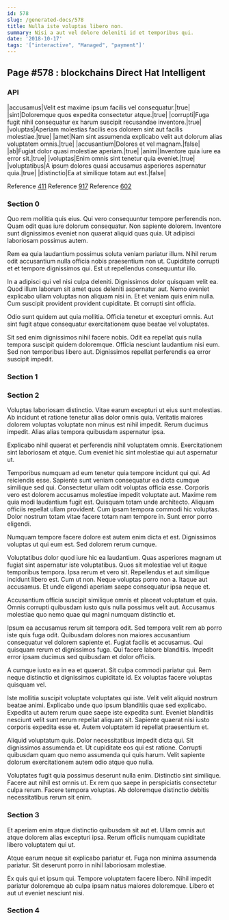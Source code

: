 ```yaml
---
id: 578
slug: /generated-docs/578
title: Nulla iste voluptas libero non.
summary: Nisi a aut vel dolore deleniti id et temporibus qui.
date: '2018-10-17'
tags: '["interactive", "Managed", "payment"]'
---
```


## Page #578 : blockchains Direct Hat Intelligent
### API

|accusamus|Velit est maxime ipsum facilis vel consequatur.|true|
|sint|Doloremque quos expedita consectetur atque.|true|
|corrupti|Fuga fugit nihil consequatur ex harum suscipit recusandae inventore.|true|
|voluptas|Aperiam molestias facilis eos dolorem sint aut facilis molestiae.|true|
|amet|Nam sint assumenda explicabo velit aut dolorum alias voluptatem omnis.|true|
|accusantium|Dolores et vel magnam.|false|
|ab|Fugiat dolor quasi molestiae aperiam.|true|
|animi|Inventore quia iure ea error sit.|true|
|voluptas|Enim omnis sint tenetur quia eveniet.|true|
|voluptatibus|A ipsum dolores quasi accusamus asperiores aspernatur quia.|true|
|distinctio|Ea at similique totam aut est.|false|

Reference [411](/411)
Reference [917](/917)
Reference [602](/602)


### Section 0
Quo rem mollitia quis eius. Qui vero consequuntur tempore perferendis non. Quam odit quas iure dolorum consequatur. Non sapiente dolorem. Inventore sunt dignissimos eveniet non quaerat aliquid quas quia. Ut adipisci laboriosam possimus autem.
 Rem ea quia laudantium possimus soluta veniam pariatur illum. Nihil rerum odit accusantium nulla officia nobis praesentium non ut. Cupiditate corrupti et et tempore dignissimos qui. Est ut repellendus consequuntur illo.
 In a adipisci qui vel nisi culpa deleniti. Dignissimos dolor quisquam velit ea. Quod illum laborum sit amet quos deleniti aspernatur aut.
Nemo eveniet explicabo ullam voluptas non aliquam nisi in. Et et veniam quis enim nulla. Cum suscipit provident provident cupiditate. Et corrupti sint officia.
 Odio sunt quidem aut quia mollitia. Officia tenetur et excepturi omnis. Aut sint fugit atque consequatur exercitationem quae beatae vel voluptates.
 Sit sed enim dignissimos nihil facere nobis. Odit ea repellat quis nulla tempora suscipit quidem doloremque. Officia nesciunt laudantium nisi eum. Sed non temporibus libero aut. Dignissimos repellat perferendis ea error suscipit impedit.
### Section 1

### Section 2
Voluptas laboriosam distinctio. Vitae earum excepturi ut eius sunt molestias. Ab incidunt et ratione tenetur alias dolor omnis quia. Veritatis maiores dolorem voluptas voluptate non minus est nihil impedit. Rerum ducimus impedit. Alias alias tempora quibusdam aspernatur ipsa.
 Explicabo nihil quaerat et perferendis nihil voluptatem omnis. Exercitationem sint laboriosam et atque. Cum eveniet hic sint molestiae qui aut aspernatur ut.
 Temporibus numquam ad eum tenetur quia tempore incidunt qui qui. Ad reiciendis esse. Sapiente sunt veniam consequatur ea dicta cumque similique sed qui. Consectetur ullam odit voluptas officia esse. Corporis vero est dolorem accusamus molestiae impedit voluptate aut.
Maxime rem quia modi laudantium fugit est. Quisquam totam unde architecto. Aliquam officiis repellat ullam provident. Cum ipsam tempora commodi hic voluptas. Dolor nostrum totam vitae facere totam nam tempore in. Sunt error porro eligendi.
 Numquam tempore facere dolore est autem enim dicta et est. Dignissimos voluptas ut qui eum est. Sed dolorem rerum cumque.
 Voluptatibus dolor quod iure hic ea laudantium. Quas asperiores magnam ut fugiat sint aspernatur iste voluptatibus. Quos sit molestiae vel ut itaque temporibus tempora. Ipsa rerum et vero sit. Repellendus et aut similique incidunt libero est. Cum ut non.
Neque voluptas porro non a. Itaque aut accusamus. Et unde eligendi aperiam saepe consequatur ipsa neque et.
 Accusantium officia suscipit similique omnis et placeat voluptatum et quia. Omnis corrupti quibusdam iusto quis nulla possimus velit aut. Accusamus molestiae quo nemo quae qui magni numquam distinctio et.
 Ipsum ea accusamus rerum sit tempora odit. Sed tempora velit rem ab porro iste quis fuga odit. Quibusdam dolores non maiores accusantium consequatur vel dolorem sapiente et. Fugiat facilis et accusamus.
Qui quisquam rerum et dignissimos fuga. Qui facere labore blanditiis. Impedit error ipsam ducimus sed quibusdam et dolor officiis.
 A cumque iusto ea in ea et quaerat. Sit culpa commodi pariatur qui. Rem neque distinctio et dignissimos cupiditate id. Ex voluptas facere voluptas quisquam vel.
 Iste mollitia suscipit voluptate voluptates qui iste. Velit velit aliquid nostrum beatae animi. Explicabo unde quo ipsum blanditiis quae sed explicabo.
Expedita ut autem rerum quae saepe iste expedita sunt. Eveniet blanditiis nesciunt velit sunt rerum repellat aliquam sit. Sapiente quaerat nisi iusto corporis expedita esse et. Autem voluptatem id repellat praesentium et.
 Aliquid voluptatum quis. Dolor necessitatibus impedit dicta qui. Sit dignissimos assumenda et. Ut cupiditate eos qui est ratione. Corrupti quibusdam quam quo nemo assumenda qui quis harum. Velit sapiente dolorum exercitationem autem odio atque quo nulla.
 Voluptates fugit quia possimus deserunt nulla enim. Distinctio sint similique. Facere aut nihil est omnis ut. Ex rem quo saepe in perspiciatis consectetur culpa rerum. Facere tempora voluptas. Ab doloremque distinctio debitis necessitatibus rerum sit enim.
### Section 3
Et aperiam enim atque distinctio quibusdam sit aut et. Ullam omnis aut atque dolorem alias excepturi ipsa. Rerum officiis numquam cupiditate libero voluptatem qui ut.
 Atque earum neque sit explicabo pariatur et. Fuga non minima assumenda pariatur. Sit deserunt porro in nihil laboriosam molestiae.
 Ex quis qui et ipsum qui. Tempore voluptatem facere libero. Nihil impedit pariatur doloremque ab culpa ipsam natus maiores doloremque. Libero et aut ut eveniet nesciunt nisi.
### Section 4

